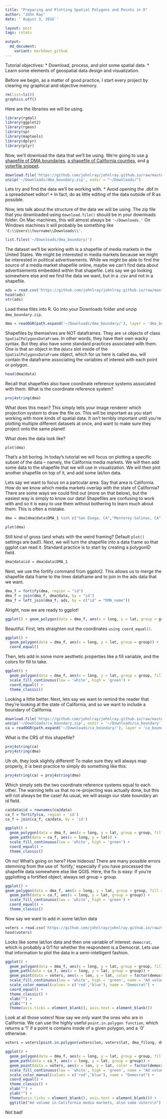 ```yaml
---
title: "Preparing and Plotting Spatial Polygons and Points in R"
author: "John Ray"
date: '`August 3, 2016`'

layout: post
tags: rstats

output: 
  md_document:
    variant: markdown_github
---
```


Tutorial objectives:
* Download, process, and plot some spatial data.
* Learn some elements of geospatial data design and visualization.

Before we begin, as a matter of good practice, I start every project by clearing my graphical and objective memory.

```r
rm(list=ls())
graphics.off()
```

Here are the libraries we will be using.

```r
library(rgdal)
library(ggplot2)
library(rgeos)
library(sp)
library(maptools)
library(dplyr)
library(plyr)
```

Now, we'll download the data that we'll be using. We're going to use [a shapefile of DMA boundaries](https://github.com/johnlray/johnlray.github.io/raw/master/_posts/dma_boundary.zip), [a shapefile of California counties](https://github.com/johnlray/johnlray.github.io/raw/master/_posts/ca_boundary.zip), and [a voterfile snippet](https://github.com/johnlray/johnlray.github.io/raw/master/_posts/voters.csv).

```r
download.file('https://github.com/johnlray/johnlray.github.io/raw/master/_posts/dma_boundary.zip', destfile = '~/Downloads/dma_boundary.zip')
unzip('~/Downloads/dma_boundary.zip', exdir = "~/Downloads/")
```

Lets try and find the data we'll be working with.
* Avoid opening the .dbf in a spreadsheet editor!
* In fact, do as little editing of the data outside of R as possible.

Now, lets talk about the structure of the data we will be using. The zip file that you downloaded using `download.file()` should be in your downloads folder. On Mac machines, this will almost always be `'~/Downloads.'` On Windows machines it will probably be something like `'C:\\Users\\Yourname\\Downloads\\'`.
```r
list.files('~/Downloads/dma_boundary/')
```

The dataset we'll be working with is a shapefile of media markets in the United States. We might be interested in media markets because we might be interested in political advertisements. While we might be able to find the source of a media market shapefile online, maybe we can't find data about advertisements embedded within that shapefile. Lets say we go looking somewhere else and we find the data we want, but in a .csv and not in a shapefile.

```r
ads = read.csv('https://github.com/johnlray/johnlray.github.io/raw/master/_posts/ad_volume.csv', stringsAsFactors = F)
head(ads)
str(ads)
```

Load these files into R. Go into your Downloads folder and unzip `dma_boundary.zip`.

```r
dma = readOGR(path.expand('~/Downloads/dma_boundary/'), layer = 'dma_boundary', stringsAsFactors = FALSE)
```

Shapefiles by themselves are NOT dataframes. They are `s4` objects of class `SpatialPolygonsDataFrame`. In other words, they have their own wacky syntax. But they also have some standard practices associated with them. One is that an object in the `@data` slot inside of the `SpatialPolygonsDataFrame` object, which for us here is called `dma`, will contain the dataframe associating the variables of interest with each point or polygon. 

```r
head(dma@data)
```

Recall that shapefiles also have coordinate reference systems associated with them. What is the coordinate reference system?

```r
proj4string(dma)
```

What does this mean? This simply tells your image renderer which projection system to draw the file on. This will be important as you start working with more kinds of spatial data. It isn't terribly important until you're plotting multiple different datasets at once, and want to make sure they project onto the same planet!

What does the data look like?

```r
plot(dma)
```

That's a bit boring. In today's tutorial we will focus on plotting a specific subset of the data -- namely, the California media markets. We will then add some data to the shapefile that we will use in visualization. We will then plot another shapefile on top of it, and add some lat/lon data.

Lets say we want to focus on a partcular area. Say that area is California. How do we know which media markets overlap with the state of California? There are some ways we could find out (more on that below), but the easiest way is simply to know our data! Shapefiles are confusing to work with and so it is easy to use them without bothering to learn much about them. This is often a mistake.
```r
dma = dma[dma@data$DMA_1 %in% c("San Diega, CA","Monterey-Salinas, CA","Sacramento-Stockton-Modesto, CA","San Francisco-Oakland-San Jose, CA","Yuma, AZ-El Centra, CA","Palm Springs, CA","Santa Barbara-Santa Maria-San Luis Obispo, CA","Bakersfield, CA","Los Angeles, CA", "Fresno-Visalia, CA", "Chico-Redding, CA", "Eureka, CA"),]

plot(dma)
```

Still kind of gross (and whats with the weird framing? Default `plot()` settings are bad!). Next, we will turn the shapefile into a data frame so that ggplot can read it. Standard practice is to start by creating a polygonID field.
```r
dma@data$id = dma@data$DMA_1
```

Next, we use the fortify command from ggplot2. This allows us to merge the shapefile data frame to the lines dataframe and to join in the ads data that we want.
```r
dma_f = fortify(dma, region = "id")
dma_f = join(dma_f, dma@data, by = "id")
dma_f = left_join(dma_f, ads, by = c("id" = "DMA_name"))
```

Alright, now we are ready to ggplot!
```r
ggplot() + geom_polygon(data = dma_f, aes(x = long, y = lat, group = group)) 
```

Beautiful. First, lets straighten out the coordinates `using coord_equal()`.
```r
ggplot() +
  geom_polygon(data = dma_f, aes(x = long, y = lat, group = group)) +
  coord_equal()
```

Then, lets add in some more aesthetic properties like a fill variable, and the colors for fill to take.
```r
ggplot() +
  geom_polygon(data = dma_f, aes(x = long, y = lat, group = group, fill = ad_volume/max(ad_volume))) +
  scale_fill_continuous(low = 'white', high = 'green') +
  coord_equal() +
  theme_classic()
```

Looking a little better. Next, lets say we want to remind the reader that they're looking at the state of California, and so we want to include a boundary of California.
```r
download.file('https://github.com/johnlray/johnlray.github.io/raw/master/_posts/ca_boundary.zip', destfile = '~/Downloads/ca_boundary.zip')
unzip('~/Downloads/ca_boundary.zip', exdir = '~/Downloads/ca_boundary')
ca = readOGR(path.expand('~/Downloads/ca_boundary/'), layer = 'ca_boundary')
```

What is the CRS of this shapefile?
```r
proj4string(ca)
proj4string(dma)
```

Uh oh, they look slightly different! To make sure they will always map properly, it is best practice to simply do something like this:
```r
proj4string(ca) = proj4string(dma)
```

Which simply sets the two coordinate reference systems equal to each other. The warning tells us that no re-projecting was actually done, but this will not always be the case!  As usual, we will assign our state boundary an id field.
```r
ca@data$id = rownames(ca@data)
ca_f = fortify(ca, region = 'id')
ca_f = join(ca_f, ca@data, by = 'id')

ggplot() +
  geom_polygon(data = dma_f, aes(x = long, y = lat, group = group, fill = ad_volume/max(ad_volume))) +
  geom_path(data = ca_f, aes(x = long, y = lat)) +
  scale_fill_continuous(low = 'white', high = 'green') +
  coord_equal() +
  theme_classic()
```

Oh no! What's going on here? How hideous! There are many possible errors stemming from the use of `fortify,' especially if you have processed the shapefile data somewhere else like QGIS. Here, the fix is easy: If you're ggplotting a fortified object, always set group = group.
```r
ggplot() +
geom_polygon(data = dma_f, aes(x = long, y = lat, group = group, fill = ad_volume/max(ad_volume))) +
  geom_path(data = ca_f, aes(x = long, y = lat, group = group)) +
  scale_fill_continuous(low = 'white', high = 'green') +
  coord_equal() +
  theme_classic()
```

Now say we want to add in some lat/lon data
```r
voters = read.csv('https://github.com/johnlray/johnlray.github.io/raw/master/_posts/voters.csv', stringsAsFactors = F)
head(voters)
```

Looks like some lat/lon data and then one variable of interest: `democrat,` which is probably a 0/1 for whether the respondent is a Democrat. Lets use that information to plot the data in a semi-intelligent fashion.

```r
ggplot() +
  geom_polygon(data = dma_f, aes(x = long, y = lat, group = group, fill = ad_volume/max(ad_volume))) +
  geom_path(data = ca_f, aes(x = long, y = lat, group = group)) +
  geom_point(data = voters, aes(x = lon, y = lat, color = factor(democrat))) +
  scale_fill_continuous(low = 'white', high = 'green', name = "Ad volume") +
  scale_color_manual(values = c('red','blue'), name = "Democrat") +
  coord_equal() +
  theme_classic() +
  xlab("") +
  ylab("") +
  theme(axis.ticks = element_blank(), axis.text = element_blank())
```

Look at all those voters! Now say we only want the ones who are in California. We can use the highly useful `point.in.polygon function`, which returns a '1' if a point is contains inside of a given polygon, and a `0' otherwise.

```r
voters = voters[point.in.polygon(voters$lon, voters$lat, dma_f$long, dma_f$lat) == 1,]

ggplot() +
  geom_polygon(data = dma_f, aes(x = long, y = lat, group = group, fill = ad_volume/max(ad_volume))) +
  geom_path(data = ca_f, aes(x = long, y = lat, group = group)) +
  geom_point(data = voters, aes(x = lon, y = lat, color = factor(democrat))) +
  scale_fill_continuous(low = 'white', high = 'green', name = "Ad volume") +
  scale_color_manual(values = c('red','blue'), name = "Democrat") +
  coord_equal() +
  theme_classic() +
  xlab("") +
  ylab("") +
  theme(axis.ticks = element_blank(), axis.text = element_blank()) +
  ggtitle("Ad volume in California media markets, also some voters\n")
```

Not bad!
